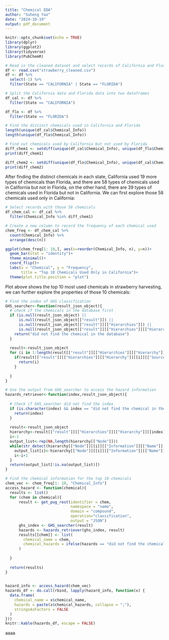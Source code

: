 ```yaml
---
title: "Chemical EDA"
author: "Suheng Yao"
date: "2024-10-19"
output: pdf_document
---
```


```r
knitr::opts_chunk$set(echo = TRUE)
library(dplyr)
library(ggplot2)
library(tidyverse)
library(PubChemR)
```

```r
# Read in the cleaned dataset and select records of California and Florida
df <- read.csv("strawberry_cleaned.csv")
df <- df %>%
  select(-1) %>%
  filter(State == "CALIFORNIA" | State == "FLORIDA")
```

```r
# Split the California data and Florida data into two dataframes
df_cal <- df %>%
  filter(State == "CALIFORNIA")

df_flo <- df %>%
  filter(State == "FLORIDA")

# Find the distinct chemicals used in California and Florida
length(unique(df_cal$Chemical_Info))
length(unique(df_flo$Chemical_Info))

# Find out chemicals used by California but not used by Florida
diff_chem1 <- setdiff(unique(df_cal$Chemical_Info), unique(df_flo$Chemical_Info))
print(diff_chem1)

diff_chem2 <- setdiff(unique(df_flo$Chemical_Info), unique(df_cal$Chemical_Info))
print(diff_chem2)
```
After finding the distinct chemicals in each state, California used 19 more types of chemicals than Florida, and there are 58 types of chemicals used in California but not in Florida, on the other hand, there are 39 types of chemicals used in Florida but not in California. We can first explore those 58 chemicals used only in California:
```r
# Select records with those 58 chemicals
df_chem_cal <- df_cal %>%
  filter(Chemical_Info %in% diff_chem1)

# Create a new column to record the frequency of each chemical used
chem_freq <- df_chem_cal %>%
  count(Chemical_Info) %>%
  arrange(desc(n))

ggplot(chem_freq[1: 10,], aes(x=reorder(Chemical_Info, n), y=n))+
  geom_bar(stat = "identity")+
  theme_minimal()+
  coord_flip()+
  labs(x = "Chemical", y = "Frequency", 
       title = "Top 10 Chemicals Used Only in California")+
  theme(plot.title.position = "plot")
```
Plot above shows the top 10 most used chemicals in strawberry harvesting, we can further explore the properties of those 10 chemicals:
```r
# Find the index of GHS classification
GHS_searcher<-function(result_json_object){
  # check if the chemicals in the database first
  if (is.null(result_json_object) || 
      is.null(result_json_object[["result"]]) || 
      is.null(result_json_object[["result"]][["Hierarchies"]]) ||
      is.null(result_json_object[["result"]][["Hierarchies"]][["Hierarchy"]])){
    return("did not find the chemical in the database")
  }
  
  result<-result_json_object
  for (i in 1:length(result[["result"]][["Hierarchies"]][["Hierarchy"]])){
    if(result[["result"]][["Hierarchies"]][["Hierarchy"]][[i]][["SourceName"]]=="GHS Classification (UNECE)"){
      return(i)
    }
          
  }
}

# Use the output from GHS_searcher to access the hazard information
hazards_retriever<-function(index,result_json_object){
  
  # Check if GHS_searcher did not find the index
  if (is.character(index) && index == "did not find the chemical in the database") {
    return(index)
  }
  
  result<-result_json_object
  hierarchy<-result[["result"]][["Hierarchies"]][["Hierarchy"]][[index]]
  i<-1
  output_list<-rep(NA,length(hierarchy[["Node"]]))
  while(str_detect(hierarchy[["Node"]][[i]][["Information"]][["Name"]],"H") & i<length(hierarchy[["Node"]])){
    output_list[i]<-hierarchy[["Node"]][[i]][["Information"]][["Name"]]
    i<-i+1
  }
  return(output_list[!is.na(output_list)])
}

# Find the chemical information for the top 10 chemicals
chem_vec <- chem_freq[1: 10, "Chemical_Info"]
access_hazard <- function(chemical){
  results <- list()
  for (chem in chemical){
      result <- get_pug_rest(identifier = chem, 
                             namespace = "name", 
                             domain = "compound",
                             operation="classification", 
                             output = "JSON")
      ghs_index <- GHS_searcher(result)
      hazards <- hazards_retriever(ghs_index, result)
      results[[chem]] <- list(
        chemical_name = chem,
        chemical_hazards = ifelse(hazards == "did not find the chemical in the database", character(0), hazards)
      )
    
  }
  
  return(results)
}
  

hazard_info <- access_hazard(chem_vec)
hazards_df <- do.call(rbind, lapply(hazard_info, function(x) {
  data.frame(
    chemical_name = x$chemical_name,
    hazards = paste(x$chemical_hazards, collapse = ";"),
    stringsAsFactors = FALSE
  )
}))
knitr::kable(hazards_df, escape = FALSE)
```
aaaa